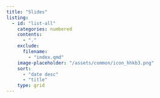 ```yaml
---
title: "Slides"
listing:
  - id: "list-all"
    categories: numbered
    contents:
      - "."
    exclude:
      filename:
        - "index.qmd"
    image-placeholder: "/assets/common/icon_hhkb3.png"
    sort:
      - "date desc"
      - "title"
    type: grid
---
```


::: {#list-all}
:::
